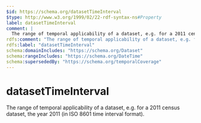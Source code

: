 ```yaml
---
$id: https://schema.org/datasetTimeInterval
$type: http://www.w3.org/1999/02/22-rdf-syntax-ns#Property
label: datasetTimeInterval
comment: |
  The range of temporal applicability of a dataset, e.g. for a 2011 census dataset, the year 2011 (in ISO 8601 time interval format).
rdfs:comment: "The range of temporal applicability of a dataset, e.g. for a 2011 census dataset, the year 2011 (in ISO 8601 time interval format)."
rdfs:label: "datasetTimeInterval"
schema:domainIncludes: "https://schema.org/Dataset"
schema:rangeIncludes: "https://schema.org/DateTime"
schema:supersededBy: "https://schema.org/temporalCoverage"
---
```


# datasetTimeInterval

The range of temporal applicability of a dataset, e.g. for a 2011 census dataset, the year 2011 (in ISO 8601 time interval format).

